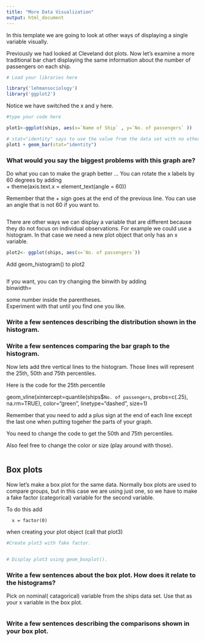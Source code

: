 ```yaml
---
title: "More Data Visualization"
output: html_document
---
```


In this template we are going to look at other ways of displaying a single variable visually.

Previously we had looked at Cleveland dot plots. Now let's examine a more traditional bar chart displaying the same information about 
the number of passengers on each ship.
 
```r
# Load your libraries here

library('lehmansociology')
library('ggplot2')

```

Notice we have switched the x and y here.

````r
#type your code here

plot1<-ggplot(ships, aes(x=`Name of Ship` , y=`No. of passengers` ))

# stat="identity" says to use the value from the data set with no other calculations.
plot1 + geom_bar(stat="identity")

````



### What would you say the biggest problems with this graph are?



Do what you can to make the graph better ... 
You can rotate the x labels by 60 degrees by adding  
         +
  theme(axis.text.x = element_text(angle = 60))

  Remember that the + sign goes at the end of the previous line.  You can use an angle that is not 60 if you want to.
  
  
```r



```


There are other ways we can display a variable that are different because they do not focus on individual observations. For example we could use a histogram. In that case we need a new plot object that only has an x variable.

```r

plot2<- ggplot(ships, aes(x=`No. of passengers`))

```


Add geom_histogram() to plot2 

```r



```

If you want, you can try changing the binwith by adding  
         binwidth= 

some number inside the parentheses.  
Experiment with that until you find one you like.

### Write a few sentences describing the distribution shown in the histogram.


### Write a few sentences comparing the bar graph to the histogram. 





Now lets add thre vertical lines to the histogram.  Those lines will represent the 25th, 50th and 75th percentiles.

Here is the code for the 25th percentile

 geom_vline(xintercept=quantile(ships$`No. of passengers`, probs=c(.25),
         na.rm=TRUE),  color="green", linetype="dashed", size=1) 

Remember that you need to add a plus sign at the end of each line except the last one when putting togeher the 
parts of your graph.

You need to change the code to get the 50th and 75th percentiles.

Also feel free to change the color or size (play around with those).


```r




```



## Box plots

Now let's make a box plot for the same data. Normally box plots are used to compare groups, but in this case we are using just one, so we have to make a fake factor (categorical) variable for the second variable.

To do this add  

      x = factor(0)

when creating your plot object (call that plot3)
```r

#Create plot3 with fake factor. 


# Display plot3 using geom_boxplot().

```


### Write a few sentences about the box plot.  How does it relate to the histograms? 




Pick on nominal( catagorical) variable from the ships data set.  Use that as your x variable in the box plot.

```r


```


### Write a few sentences describing the comparisons shown in your box plot.



